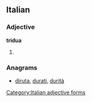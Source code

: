 ==Italian==

===Adjective===
'''tridua''' {{f}}

# {{feminine of|triduo|lang=it}}

===Anagrams===
* [[diruta#Italian|diruta]], [[durati#Italian|durati]], [[durità#Italian|durità]]
[[Category:Italian adjective forms]]